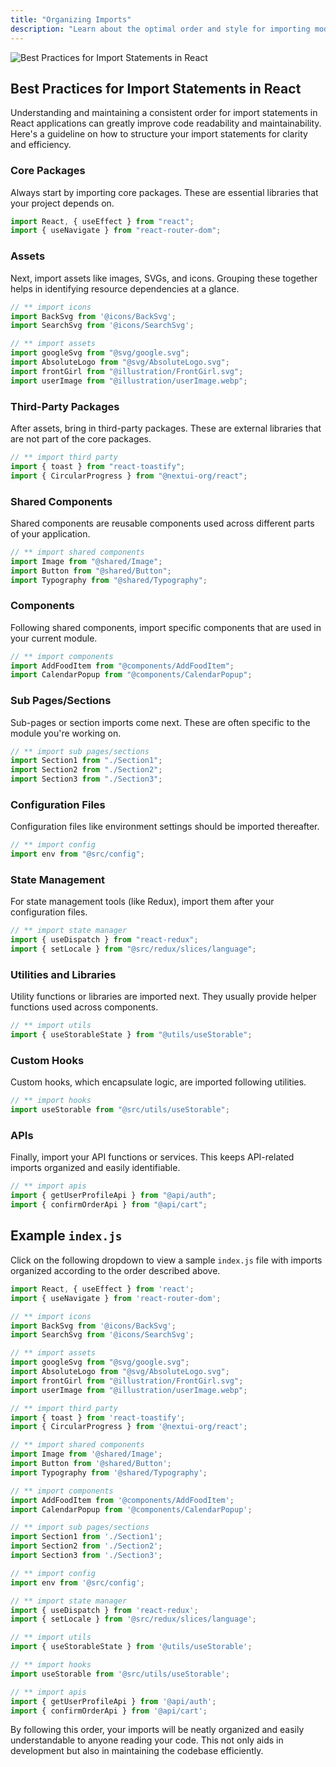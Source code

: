 ```yaml
---
title: "Organizing Imports"
description: "Learn about the optimal order and style for importing modules in React projects."
---
```


<Frame>
<img
  style={{ borderRadius: '0.5rem' }}
  alt="Best Practices for Import Statements in React"
  src="https://images.unsplash.com/photo-1475924156734-496f6cac6ec1?q=80&w=3270&auto=format&fit=crop"
/>
</Frame>



## Best Practices for Import Statements in React

Understanding and maintaining a consistent order for import statements in React applications can greatly improve code readability and maintainability. Here's a guideline on how to structure your import statements for clarity and efficiency.

### Core Packages

Always start by importing core packages. These are essential libraries that your project depends on.

```jsx
import React, { useEffect } from "react";
import { useNavigate } from "react-router-dom";
```

### Assets

Next, import assets like images, SVGs, and icons. Grouping these together helps in identifying resource dependencies at a glance.

```jsx
// ** import icons
import BackSvg from '@icons/BackSvg';
import SearchSvg from '@icons/SearchSvg';

// ** import assets
import googleSvg from "@svg/google.svg";
import AbsoluteLogo from "@svg/AbsoluteLogo.svg";
import frontGirl from "@illustration/FrontGirl.svg";
import userImage from "@illustration/userImage.webp";
```

### Third-Party Packages

After assets, bring in third-party packages. These are external libraries that are not part of the core packages.

```jsx
// ** import third party
import { toast } from "react-toastify";
import { CircularProgress } from "@nextui-org/react";
```

### Shared Components

Shared components are reusable components used across different parts of your application.

```jsx
// ** import shared components
import Image from "@shared/Image";
import Button from "@shared/Button";
import Typography from "@shared/Typography";
```

### Components

Following shared components, import specific components that are used in your current module.

```jsx
// ** import components
import AddFoodItem from "@components/AddFoodItem";
import CalendarPopup from "@components/CalendarPopup";
```

### Sub Pages/Sections

Sub-pages or section imports come next. These are often specific to the module you're working on.

```jsx
// ** import sub pages/sections
import Section1 from "./Section1";
import Section2 from "./Section2";
import Section3 from "./Section3";
```

### Configuration Files

Configuration files like environment settings should be imported thereafter.

```jsx
// ** import config
import env from "@src/config";
```

### State Management

For state management tools (like Redux), import them after your configuration files.

```jsx
// ** import state manager
import { useDispatch } from "react-redux";
import { setLocale } from "@src/redux/slices/language";
```

### Utilities and Libraries

Utility functions or libraries are imported next. They usually provide helper functions used across components.

```jsx
// ** import utils
import { useStorableState } from "@utils/useStorable";
```

### Custom Hooks

Custom hooks, which encapsulate logic, are imported following utilities.

```jsx
// ** import hooks
import useStorable from "@src/utils/useStorable";
```

### APIs

Finally, import your API functions or services. This keeps API-related imports organized and easily identifiable.

```jsx
// ** import apis
import { getUserProfileApi } from "@api/auth";
import { confirmOrderApi } from "@api/cart";
```



## Example `index.js`

Click on the following dropdown to view a sample `index.js` file with imports organized according to the order described above.

<Accordion title="View Example of organized imports 👀">

```jsx index.js
import React, { useEffect } from 'react';
import { useNavigate } from 'react-router-dom';

// ** import icons
import BackSvg from '@icons/BackSvg';
import SearchSvg from '@icons/SearchSvg';

// ** import assets
import googleSvg from "@svg/google.svg";
import AbsoluteLogo from "@svg/AbsoluteLogo.svg";
import frontGirl from "@illustration/FrontGirl.svg";
import userImage from "@illustration/userImage.webp";

// ** import third party
import { toast } from 'react-toastify';
import { CircularProgress } from '@nextui-org/react';

// ** import shared components
import Image from '@shared/Image';
import Button from '@shared/Button';
import Typography from '@shared/Typography';

// ** import components
import AddFoodItem from '@components/AddFoodItem';
import CalendarPopup from '@components/CalendarPopup';

// ** import sub pages/sections
import Section1 from './Section1';
import Section2 from './Section2';
import Section3 from './Section3';

// ** import config
import env from '@src/config';

// ** import state manager
import { useDispatch } from 'react-redux';
import { setLocale } from '@src/redux/slices/language';

// ** import utils
import { useStorableState } from '@utils/useStorable';

// ** import hooks
import useStorable from '@src/utils/useStorable';

// ** import apis
import { getUserProfileApi } from '@api/auth';
import { confirmOrderApi } from '@api/cart';
```

</Accordion>

By following this order, your imports will be neatly organized and easily understandable to anyone reading your code. This not only aids in development but also in maintaining the codebase efficiently.
